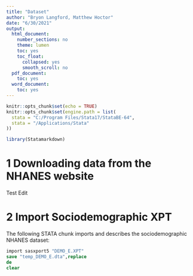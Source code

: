 ```yaml
---
title: "Dataset"
author: "Bryon Langford, Matthew Hoctor"
date: "6/30/2021"
output:
  html_document:
    number_sections: no
    theme: lumen
    toc: yes
    toc_float:
      collapsed: yes
      smooth_scroll: no
  pdf_document:
    toc: yes
  word_document:
    toc: yes
---
```


```r
knitr::opts_chunk$set(echo = TRUE)
knitr::opts_chunk$set(engine.path = list(
  stata = "C:/Program Files/Stata17/StataBE-64",
  stata = "/Applications/Stata"
))
```

```r
library(Statamarkdown)
```

# 1 Downloading data from the NHANES website
Test Edit

# 2 Import Sociodemographic XPT

The following STATA chunk imports and describes the sociodemographic NHANES dataset:

```stata
import sasxport5 "DEMO_E.XPT"
save "temp_DEMO_E.dta",replace
de
clear
```
